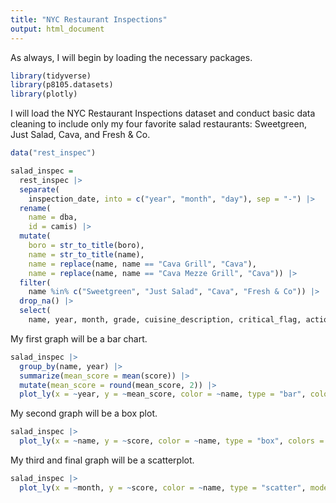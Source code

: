 ```yaml
---
title: "NYC Restaurant Inspections"
output: html_document
---
```


As always, I will begin by loading the necessary packages.

```r
library(tidyverse)
library(p8105.datasets)
library(plotly)
```

I will load the NYC Restaurant Inspections dataset and conduct basic data cleaning to include only my four favorite salad restaurants: Sweetgreen, Just Salad, Cava, and Fresh & Co.

```r
data("rest_inspec")

salad_inspec =
  rest_inspec |>
  separate(
    inspection_date, into = c("year", "month", "day"), sep = "-") |>
  rename(
    name = dba,
    id = camis) |>
  mutate(
    boro = str_to_title(boro),
    name = str_to_title(name),
    name = replace(name, name == "Cava Grill", "Cava"),
    name = replace(name, name == "Cava Mezze Grill", "Cava")) |>
  filter(
    name %in% c("Sweetgreen", "Just Salad", "Cava", "Fresh & Co")) |>
  drop_na() |>
  select(
    name, year, month, grade, cuisine_description, critical_flag, action, score, boro, zipcode)
```

My first graph will be a bar chart.

```r
salad_inspec |>
  group_by(name, year) |>
  summarize(mean_score = mean(score)) |>
  mutate(mean_score = round(mean_score, 2)) |>
  plot_ly(x = ~year, y = ~mean_score, color = ~name, type = "bar", colors = "viridis")
```

My second graph will be a box plot.

```r
salad_inspec |>
  plot_ly(x = ~name, y = ~score, color = ~name, type = "box", colors = "viridis")
```

My third and final graph will be a scatterplot.

```r
salad_inspec |>
  plot_ly(x = ~month, y = ~score, color = ~name, type = "scatter", mode = "markers", colors = "viridis")
```